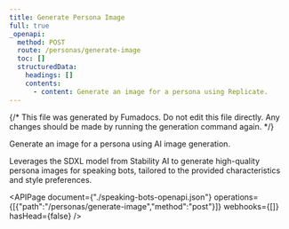 ```yaml
---
title: Generate Persona Image
full: true
_openapi:
  method: POST
  route: /personas/generate-image
  toc: []
  structuredData:
    headings: []
    contents:
      - content: Generate an image for a persona using Replicate.
---
```


{/* This file was generated by Fumadocs. Do not edit this file directly. Any changes should be made by running the generation command again. */}

Generate an image for a persona using AI image generation.

Leverages the SDXL model from Stability AI to generate high-quality persona images for speaking bots, tailored to the provided characteristics and style preferences.

<APIPage document={"./speaking-bots-openapi.json"} operations={[{"path":"/personas/generate-image","method":"post"}]} webhooks={[]} hasHead={false} />